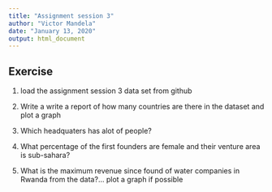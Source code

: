 ---
title: "Assignment session 3"
author: "Victor Mandela"
date: "January 13, 2020"
output: html_document
---

## Exercise

1. load the assignment session 3 data set from github

2. Write a write a report of how many countries are there in the dataset and plot a graph

3. Which headquaters has alot of people?

4. What percentage of the first founders are female and their venture area is sub-sahara?

5. What is the maximum revenue since found of water companies in Rwanda from the data?... plot a graph if possible
